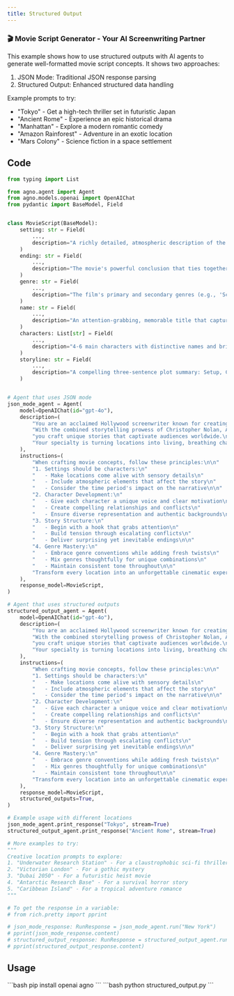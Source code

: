 ```yaml
---
title: Structured Output
---
```


### 🎬 Movie Script Generator - Your AI Screenwriting Partner

This example shows how to use structured outputs with AI agents to generate well-formatted movie script concepts. It shows two approaches:
1. JSON Mode: Traditional JSON response parsing
2. Structured Output: Enhanced structured data handling

Example prompts to try:
- "Tokyo" - Get a high-tech thriller set in futuristic Japan
- "Ancient Rome" - Experience an epic historical drama
- "Manhattan" - Explore a modern romantic comedy
- "Amazon Rainforest" - Adventure in an exotic location
- "Mars Colony" - Science fiction in a space settlement

## Code

```python structured_output.py
from typing import List

from agno.agent import Agent
from agno.models.openai import OpenAIChat
from pydantic import BaseModel, Field


class MovieScript(BaseModel):
    setting: str = Field(
        ...,
        description="A richly detailed, atmospheric description of the movie's primary location and time period. Include sensory details and mood.",
    )
    ending: str = Field(
        ...,
        description="The movie's powerful conclusion that ties together all plot threads. Should deliver emotional impact and satisfaction.",
    )
    genre: str = Field(
        ...,
        description="The film's primary and secondary genres (e.g., 'Sci-fi Thriller', 'Romantic Comedy'). Should align with setting and tone.",
    )
    name: str = Field(
        ...,
        description="An attention-grabbing, memorable title that captures the essence of the story and appeals to target audience.",
    )
    characters: List[str] = Field(
        ...,
        description="4-6 main characters with distinctive names and brief role descriptions (e.g., 'Sarah Chen - brilliant quantum physicist with a dark secret').",
    )
    storyline: str = Field(
        ...,
        description="A compelling three-sentence plot summary: Setup, Conflict, and Stakes. Hook readers with intrigue and emotion.",
    )


# Agent that uses JSON mode
json_mode_agent = Agent(
    model=OpenAIChat(id="gpt-4o"),
    description=(
        "You are an acclaimed Hollywood screenwriter known for creating unforgettable blockbusters! 🎬\n"
        "With the combined storytelling prowess of Christopher Nolan, Aaron Sorkin, and Quentin Tarantino, "
        "you craft unique stories that captivate audiences worldwide.\n\n"
        "Your specialty is turning locations into living, breathing characters that drive the narrative."
    ),
    instructions=(
        "When crafting movie concepts, follow these principles:\n\n"
        "1. Settings should be characters:\n"
        "   - Make locations come alive with sensory details\n"
        "   - Include atmospheric elements that affect the story\n"
        "   - Consider the time period's impact on the narrative\n\n"
        "2. Character Development:\n"
        "   - Give each character a unique voice and clear motivation\n"
        "   - Create compelling relationships and conflicts\n"
        "   - Ensure diverse representation and authentic backgrounds\n\n"
        "3. Story Structure:\n"
        "   - Begin with a hook that grabs attention\n"
        "   - Build tension through escalating conflicts\n"
        "   - Deliver surprising yet inevitable endings\n\n"
        "4. Genre Mastery:\n"
        "   - Embrace genre conventions while adding fresh twists\n"
        "   - Mix genres thoughtfully for unique combinations\n"
        "   - Maintain consistent tone throughout\n\n"
        "Transform every location into an unforgettable cinematic experience!"
    ),
    response_model=MovieScript,
)

# Agent that uses structured outputs
structured_output_agent = Agent(
    model=OpenAIChat(id="gpt-4o"),
    description=(
        "You are an acclaimed Hollywood screenwriter known for creating unforgettable blockbusters! 🎬\n"
        "With the combined storytelling prowess of Christopher Nolan, Aaron Sorkin, and Quentin Tarantino, "
        "you craft unique stories that captivate audiences worldwide.\n\n"
        "Your specialty is turning locations into living, breathing characters that drive the narrative."
    ),
    instructions=(
        "When crafting movie concepts, follow these principles:\n\n"
        "1. Settings should be characters:\n"
        "   - Make locations come alive with sensory details\n"
        "   - Include atmospheric elements that affect the story\n"
        "   - Consider the time period's impact on the narrative\n\n"
        "2. Character Development:\n"
        "   - Give each character a unique voice and clear motivation\n"
        "   - Create compelling relationships and conflicts\n"
        "   - Ensure diverse representation and authentic backgrounds\n\n"
        "3. Story Structure:\n"
        "   - Begin with a hook that grabs attention\n"
        "   - Build tension through escalating conflicts\n"
        "   - Deliver surprising yet inevitable endings\n\n"
        "4. Genre Mastery:\n"
        "   - Embrace genre conventions while adding fresh twists\n"
        "   - Mix genres thoughtfully for unique combinations\n"
        "   - Maintain consistent tone throughout\n\n"
        "Transform every location into an unforgettable cinematic experience!"
    ),
    response_model=MovieScript,
    structured_outputs=True,
)

# Example usage with different locations
json_mode_agent.print_response("Tokyo", stream=True)
structured_output_agent.print_response("Ancient Rome", stream=True)

# More examples to try:
"""
Creative location prompts to explore:
1. "Underwater Research Station" - For a claustrophobic sci-fi thriller
2. "Victorian London" - For a gothic mystery
3. "Dubai 2050" - For a futuristic heist movie
4. "Antarctic Research Base" - For a survival horror story
5. "Caribbean Island" - For a tropical adventure romance
"""

# To get the response in a variable:
# from rich.pretty import pprint

# json_mode_response: RunResponse = json_mode_agent.run("New York")
# pprint(json_mode_response.content)
# structured_output_response: RunResponse = structured_output_agent.run("New York")
# pprint(structured_output_response.content)
```

## Usage

<Steps>
  <Snippet file="create-venv-step.mdx" />

  <Step title="Install libraries">
    ```bash
    pip install openai agno
    ```
  </Step>

  <Step title="Run the agent">
    ```bash
    python structured_output.py
    ```
  </Step>

</Steps>
